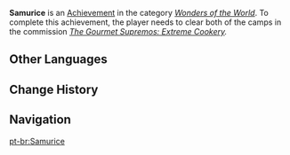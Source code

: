 {{Achievement Infobox
|title        = 
|id           = 84534
|order id     = 4058
|category     = Wonders of the World
|description  = Help [[Kamei Munehisa]] collect ingredients from the camps on either side.
|requirements = Clear both of the camps in ''[[The Gourmet Supremos: Extreme Cookery]].''
|primogems    = 5
|tracking     = 
|hidden       = 1
|type         = Commission
|quest        = The Gourmet Supremos
}}
'''Samurice''' is an [[Achievement]] in the category ''[[Wonders of the World]]''. To complete this achievement, the player needs to clear both of the camps in the commission ''[[The Gourmet Supremos: Extreme Cookery]].''
<!--
==Trivia==

==Video Guides==
{{EVT
|video1   = 
|caption1 = 
}}
-->
==Other Languages==
{{Other Languages
|en      = Samurice
|zhs     = 武士饭
|zhs_rm  = Wǔshì Fàn
|zht     = 武士飯
|zht_rm  = Wǔshì Fàn
|zh_tl   = Samurai Meal
|ja      = 武士飯
|ja_rm   = Bushi Meshi{{Assumed}}
|ja_tl   = Samurai Meal
|ko      = 무사의 밥
|ko_rm   = Musa-ui Bap
|ko_tl   = Samurai's Meal
|es      = Samuarroz
|es_tl   = Samurice
|es_note = Portmanteau of samurai and {{es|arroz|rice.}}
|fr      = Samouriz
|fr_tl   = Samurice
|ru      = Рисовый самурай
|ru_tl   = Rice Samurai
|th      = อาหารซามูไร
|th_rm   = 
|th_tl   = 
|vi      = Cơm Samurai
|vi_tl   = Samurai Rice
|de      = Samureis
|de_tl   = Samurice
|id      = Nasi Samurai
|id_tl   = Samurai Rice
|pt      = Samurice
|tr      = Samuray Pilavı
|tr_tl   = 
|it      = Samuriso
|it_tl   = 
}}

==Change History==
{{Change History|2.0}}
<!--
==References==
{{Reflist}}
-->
==Navigation==
{{Achievement Navbox|Wonders of the World|Commission}}

[[pt-br:Samurice]]